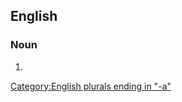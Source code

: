 ==English==

===Noun===
{{head|en|noun plural form}}

# {{plural of|bottomonium|lang=en}}

[[Category:English plurals ending in "-a"]]